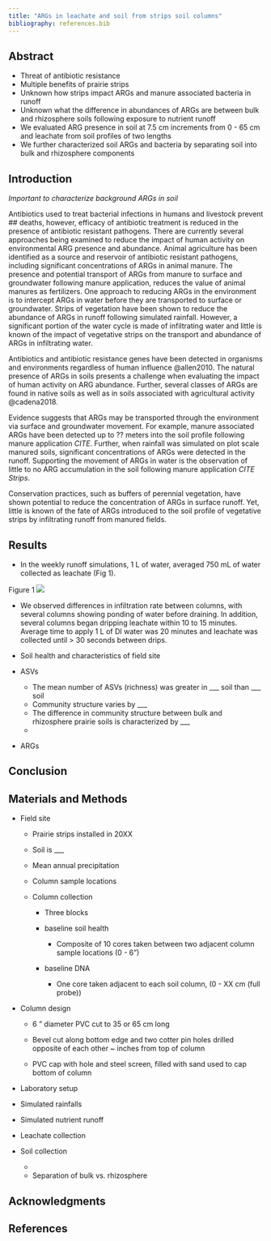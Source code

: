 ```yaml
---
title: "ARGs in leachate and soil from strips soil columns"
bibliography: references.bib
---
```


## Abstract

-   Threat of antibiotic resistance
-   Multiple benefits of prairie strips
-   Unknown how strips impact ARGs and manure associated bacteria in runoff
-   Unknown what the difference in abundances of ARGs are between bulk and rhizosphere soils following exposure to nutrient runoff
-   We evaluated ARG presence in soil at 7.5 cm increments from 0 - 65 cm and leachate from soil profiles of two lengths
-   We further characterized soil ARGs and bacteria by separating soil into bulk and rhizosphere components

## Introduction

*Important to characterize background ARGs in soil*

Antibiotics used to treat bacterial infections in humans and livestock prevent ## deaths, however, efficacy of antibiotic treatment is reduced in the presence of antibiotic resistant pathogens. There are currently several approaches being examined to reduce the impact of human activity on environmental ARG presence and abundance. Animal agriculture has been identified as a source and reservoir of antibiotic resistant pathogens, including significant concentrations of ARGs in animal manure. The presence and potential transport of ARGs from manure to surface and groundwater following manure application, reduces the value of animal manures as fertilizers. One approach to reducing ARGs in the environment is to intercept ARGs in water before they are transported to surface or groundwater. Strips of vegetation have been shown to reduce the abundance of ARGs in runoff following simulated rainfall. However, a significant portion of the water cycle is made of infiltrating water and little is known of the impact of vegetative strips on the transport and abundance of ARGs in infiltrating water. 

Antibiotics and antibiotic resistance genes have been detected in organisms and environments regardless of human influence @allen2010. The natural presence of ARGs in soils presents a challenge when evaluating the impact of human activity on ARG abundance. Further, several classes of ARGs are found in native soils as well as in soils associated with agricultural activity @cadena2018.

Evidence suggests that ARGs may be transported through the environment via surface and groundwater movement. For example, manure associated ARGs have been detected up to ?? meters into the soil profile following manure application *CITE*. Further, when rainfall was simulated on plot scale manured soils, significant concentrations of ARGs were detected in the runoff. Supporting the movement of ARGs in water is the observation of little to no ARG accumulation in the soil following manure application *CITE Strips*.

Conservation practices, such as buffers of perennial vegetation, have shown potential to reduce the concentration of ARGs in surface runoff. Yet, little is known of the fate of ARGs introduced to the soil profile of vegetative strips by infiltrating runoff from manured fields.

## Results
-   In the weekly runoff simulations, 1 L of water, averaged 750 mL of water collected as leachate (Fig 1). 

Figure 1 ![](../Figures/LeachateVolume.png)

-   We observed differences in infiltration rate between columns, with several columns showing ponding of water before draining. In addition, several columns began dripping leachate within 10 to 15 minutes. Average time to apply 1 L of DI water was 20 minutes and leachate was collected until > 30 seconds between drips. 
-   Soil health and characteristics of field site

-   ASVs

    -   The mean number of ASVs (richness) was greater in \_\_\_ soil than \_\_\_ soil
    -   Community structure varies by \_\_\_
    -   The difference in community structure between bulk and rhizosphere prairie soils is characterized by \_\_\_
    -   

-   ARGs

## Conclusion

## Materials and Methods

-   Field site

    -   Prairie strips installed in 20XX

    -   Soil is \_\_\_

    -   Mean annual precipitation

    -   Column sample locations

    -   Column collection

        -   Three blocks

        -   baseline soil health

            -   Composite of 10 cores taken between two adjacent column sample locations (0 - 6")

        -   baseline DNA

            -   One core taken adjacent to each soil column, (0 - XX cm (full probe))

-   Column design

    -   6 " diameter PVC cut to 35 or 65 cm long

    -   Bevel cut along bottom edge and two cotter pin holes drilled opposite of each other \~ inches from top of column

    -   PVC cap with hole and steel screen, filled with sand used to cap bottom of column

-   Laboratory setup

-   Simulated rainfalls

-   Simulated nutrient runoff

-   Leachate collection

-   Soil collection

    -   

    -   Separation of bulk vs. rhizosphere

## Acknowledgments




## References
